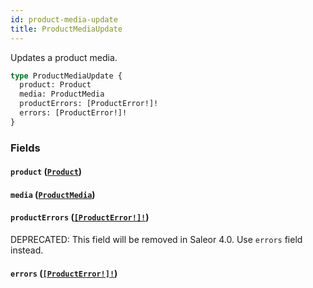 ```yaml
---
id: product-media-update
title: ProductMediaUpdate
---
```


Updates a product media.

```graphql
type ProductMediaUpdate {
  product: Product
  media: ProductMedia
  productErrors: [ProductError!]!
  errors: [ProductError!]!
}
```

### Fields

#### `product` ([`Product`](/developer/api-reference/objects/product))

#### `media` ([`ProductMedia`](/developer/api-reference/objects/product-media))

#### `productErrors` ([`[ProductError!]!`](/developer/api-reference/objects/product-error))

<span class="badge badge--warning">DEPRECATED: This field will be removed in Saleor 4.0. Use `errors` field instead.</span>

#### `errors` ([`[ProductError!]!`](/developer/api-reference/objects/product-error))
